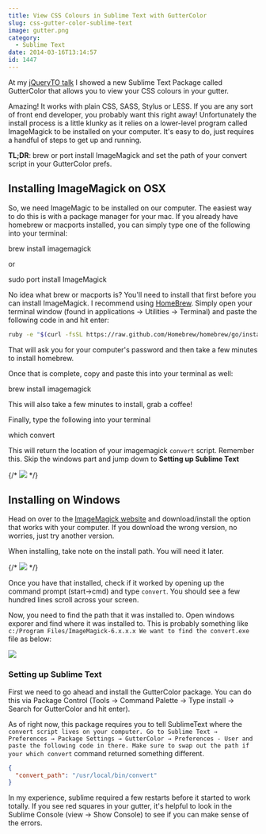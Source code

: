 ```yaml
---
title: View CSS Colours in Sublime Text with GutterColor
slug: css-gutter-color-sublime-text
image: gutter.png
category:
  - Sublime Text
date: 2014-03-16T13:14:57
id: 1447
---
```

At my [jQueryTO talk](https://wesbos.github.io/Sublime-Text-Power-User-Talk) I showed a new Sublime Text Package called GutterColor that allows you to view your CSS colours in your gutter.

Amazing! It works with plain CSS, SASS, Stylus or LESS. If you are any sort of front end developer, you probably want this right away! Unfortunately the install process is a little klunky as it relies on a lower-level program called ImageMagick to be installed on your computer. It's easy to do, just requires a handful of steps to get up and running.

**TL;DR**: brew or port install ImageMagick and set the path of your convert script in your GutterColor prefs.

## Installing ImageMagick on OSX

So, we need ImageMagic to be installed on our computer. The easiest way to do this is with a package manager for your mac. If you already have homebrew or macports installed, you can simply type one of the following into your terminal:

brew install imagemagick

or

sudo port install ImageMagick

No idea what brew or macports is? You'll need to install that first before you can install ImageMagick. I recommend using [HomeBrew](http://brew.sh/). Simply open your terminal window (found in applications → Utilities → Terminal) and paste the following code in and hit enter:


```zsh
ruby -e "$(curl -fsSL https://raw.github.com/Homebrew/homebrew/go/install)"
```

That will ask you for your computer's password and then take a few minutes to install homebrew.

Once that is complete, copy and paste this into your terminal as well:

brew install imagemagick

This will also take a few minutes to install, grab a coffee!

Finally, type the following into your terminal

which convert

This will return the location of your imagemagick `convert` script. Remember this. Skip the windows part and jump down to **Setting up Sublime Text**

{/* ![](content) */}

## Installing on Windows

Head on over to the [ImageMagick website](http://www.imagemagick.org/script/binary-releases.php#windows) and download/install the option that works with your computer. If you download the wrong version, no worries, just try another version.

When installing, take note on the install path. You will need it later.

{/* ![](content) */}

Once you have that installed, check if it worked by opening up the command prompt (start->cmd) and type `convert`. You should see a few hundred lines scroll across your screen.

Now, you need to find the path that it was installed to. Open windows exporer and find where it was installed to. This is probably something like `c:/Program Files/ImageMagick-6.x.x.x We want to find the convert.exe` file as below:

![](./convert.jpg)

### Setting up Sublime Text

First we need to go ahead and install the GutterColor package. You can do this via Package Control (Tools → Command Palette → Type install → Search for GutterColor and hit enter).

As of right now, this package requires you to tell SublimeText where the `convert script lives on your computer. Go to Sublime Text → Preferences → Package Settings → GutterColor → Preferences - User and paste the following code in there. Make sure to swap out the path if your which convert` command returned something different.


```json
{
  "convert_path": "/usr/local/bin/convert"
}
```

In my experience, sublime required a few restarts before it started to work totally. If you see red squares in your gutter, it's helpful to look in the Sublime Console (view → Show Console) to see if you can make sense of the errors.
